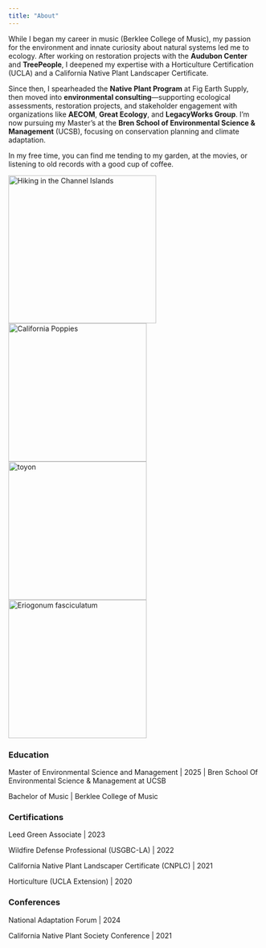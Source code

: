 ```yaml
---
title: "About"
---
```


While I began my career in music (Berklee College of Music), my passion for the environment and innate curiosity about natural systems led me to ecology. After working on restoration projects with the **Audubon Center** and **TreePeople**, I deepened my expertise with a Horticulture Certification (UCLA) and a California Native Plant Landscaper Certificate.

Since then, I spearheaded the **Native Plant Program** at Fig Earth Supply, then moved into **environmental consulting**—supporting ecological assessments, restoration projects, and stakeholder engagement with organizations like **AECOM**, **Great Ecology**, and **LegacyWorks Group**. I’m now pursuing my Master’s at the **Bren School of Environmental Science & Management** (UCSB), focusing on conservation planning and climate adaptation.

In my free time, you can find me tending to my garden, at the movies, or listening to old records with a good cup of coffee.

::: image-grid
![Hiking in the Channel Islands](images/natalie_hikes.jpeg){width="294"}![California Poppies](images/poppies.jpg){width="275"}![toyon](images/toyon.jpeg){width="275"}![Eriogonum fasciculatum](images/buckwheat.jpg){width="275"}
:::

::: panel-tabset
### Education

Master of Environmental Science and Management \| 2025 \| Bren School Of Environmental Science & Management at UCSB

Bachelor of Music \| Berklee College of Music

### Certifications

Leed Green Associate \| 2023

Wildfire Defense Professional (USGBC-LA) \| 2022

California Native Plant Landscaper Certificate (CNPLC) \| 2021

Horticulture (UCLA Extension) \| 2020

### Conferences

National Adaptation Forum \| 2024

California Native Plant Society Conference \| 2021
:::
